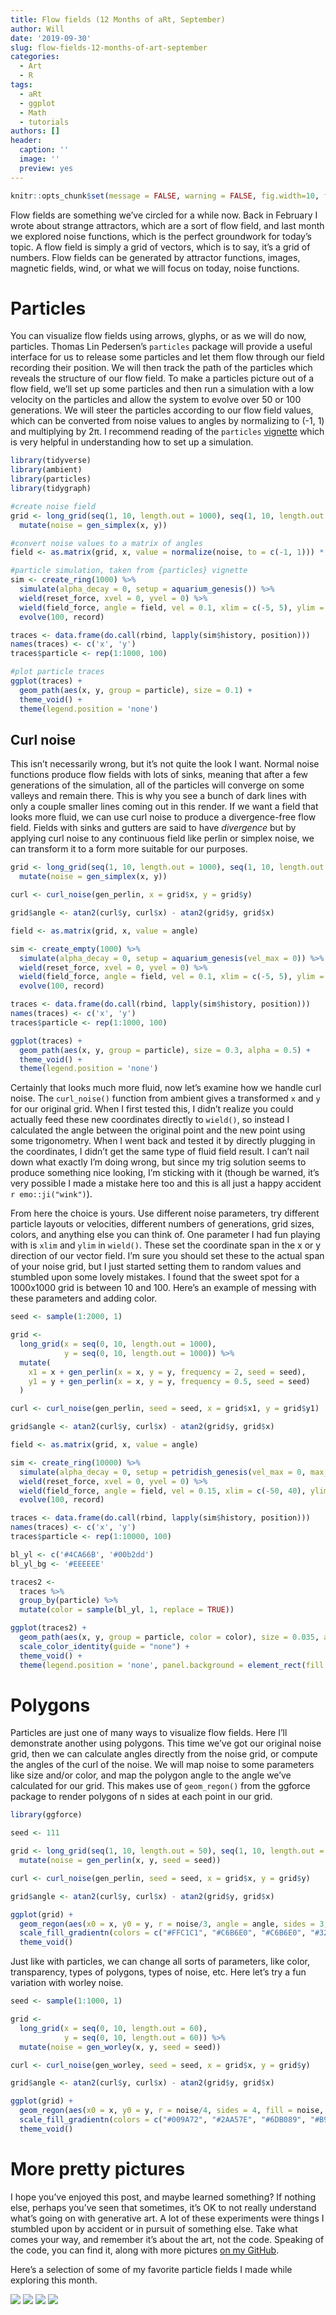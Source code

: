 ```yaml
---
title: Flow fields (12 Months of aRt, September)
author: Will
date: '2019-09-30'
slug: flow-fields-12-months-of-art-september
categories:
  - Art
  - R
tags:
  - aRt
  - ggplot
  - Math
  - tutorials
authors: []
header:
  caption: ''
  image: ''
  preview: yes
---
```

```r
knitr::opts_chunk$set(message = FALSE, warning = FALSE, fig.width=10, fig.height = 10)
```
Flow fields are something we've circled for a while now. Back in February I wrote about strange attractors, which are a sort of flow field, and last month we explored noise functions, which is the perfect groundwork for today's topic. A flow field is simply a grid of vectors, which is to say, it's a grid of numbers. Flow fields can be generated by attractor functions, images, magnetic fields, wind, or what we will focus on today, noise functions. 


# Particles
You can visualize flow fields using arrows, glyphs, or as we will do now, particles. Thomas Lin Pedersen's `particles` package will provide a useful interface for us to release some particles and let them flow through our field recording their position. We will then track the path of the particles which reveals the structure of our flow field. To make a particles picture out of a flow field, we'll set up some particles and then run a simulation with a low velocity on the particles and allow the system to evolve over 50 or 100 generations. We will steer the particles according to our flow field values, which can be converted from noise values to angles by normalizing to (-1, 1) and multiplying by 2π. I recommend reading of the `particles` <a href="https://cran.r-project.org/web/packages/particles/vignettes/intro.html" target="_blank">vignette</a> which is very helpful in understanding how to set up a simulation.

```r
library(tidyverse)
library(ambient)
library(particles)
library(tidygraph)

#create noise field
grid <- long_grid(seq(1, 10, length.out = 1000), seq(1, 10, length.out = 1000)) %>%
  mutate(noise = gen_simplex(x, y))

#convert noise values to a matrix of angles
field <- as.matrix(grid, x, value = normalize(noise, to = c(-1, 1))) * (2 * pi)

#particle simulation, taken from {particles} vignette
sim <- create_ring(1000) %>% 
  simulate(alpha_decay = 0, setup = aquarium_genesis()) %>% 
  wield(reset_force, xvel = 0, yvel = 0) %>% 
  wield(field_force, angle = field, vel = 0.1, xlim = c(-5, 5), ylim = c(-5, 5)) %>% 
  evolve(100, record)

traces <- data.frame(do.call(rbind, lapply(sim$history, position)))
names(traces) <- c('x', 'y')
traces$particle <- rep(1:1000, 100)

#plot particle traces
ggplot(traces) +
  geom_path(aes(x, y, group = particle), size = 0.1) + 
  theme_void() + 
  theme(legend.position = 'none')

```

## Curl noise
This isn't necessarily wrong, but it's not quite the look I want. Normal noise functions produce flow fields with lots of sinks, meaning that after a few generations of the simulation, all of the particles will converge on some valleys and remain there. This is why you see a bunch of dark lines with only a couple smaller lines coming out in this render. If we want a field that looks more fluid, we can use curl noise to produce a divergence-free flow field. Fields with sinks and gutters are said to have *divergence* but by applying curl noise to any continuous field like perlin or simplex noise, we can transform it to a form more suitable for our purposes. 

```r
grid <- long_grid(seq(1, 10, length.out = 1000), seq(1, 10, length.out = 1000)) %>%
  mutate(noise = gen_simplex(x, y))

curl <- curl_noise(gen_perlin, x = grid$x, y = grid$y)

grid$angle <- atan2(curl$y, curl$x) - atan2(grid$y, grid$x)

field <- as.matrix(grid, x, value = angle)

sim <- create_empty(1000) %>% 
  simulate(alpha_decay = 0, setup = aquarium_genesis(vel_max = 0)) %>% 
  wield(reset_force, xvel = 0, yvel = 0) %>% 
  wield(field_force, angle = field, vel = 0.1, xlim = c(-5, 5), ylim = c(-5, 5)) %>% 
  evolve(100, record)

traces <- data.frame(do.call(rbind, lapply(sim$history, position)))
names(traces) <- c('x', 'y')
traces$particle <- rep(1:1000, 100)

ggplot(traces) +
  geom_path(aes(x, y, group = particle), size = 0.3, alpha = 0.5) + 
  theme_void() + 
  theme(legend.position = 'none')
```

Certainly that looks much more fluid, now let's examine how we handle curl noise. The `curl_noise()` function from ambient gives a transformed `x` and `y` for our original grid. When I first tested this, I didn't realize you could actually feed these new coordinates directly to `wield()`, so instead I calculated the angle between the original point and the new point using some trigonometry. When I went back and tested it by directly plugging in the coordinates, I didn't get the same type of fluid field result. I can't nail down what exactly I'm doing wrong, but since my trig solution seems to produce something nice looking, I'm sticking with it (though be warned, it's very possible I made a mistake here too and this is all just a happy accident `r emo::ji("wink")`). 

From here the choice is yours. Use different noise parameters, try different particle layouts or velocities, different numbers of generations, grid sizes, colors, and anything else you can think of. One parameter I had fun playing with is `xlim` and `ylim` in `wield()`. These set the coordinate span in the x or y direction of our vector field. I'm sure you should set these to the actual span of your noise grid, but I just started setting them to random values and stumbled upon some lovely mistakes. I found that the sweet spot for a 1000x1000 grid is between 10 and 100. Here's an example of messing with these parameters and adding color. 

```r
seed <- sample(1:2000, 1)

grid <-
  long_grid(x = seq(0, 10, length.out = 1000), 
            y = seq(0, 10, length.out = 1000)) %>% 
  mutate(
    x1 = x + gen_perlin(x = x, y = y, frequency = 2, seed = seed), 
    y1 = y + gen_perlin(x = x, y = y, frequency = 0.5, seed = seed)
  )

curl <- curl_noise(gen_perlin, seed = seed, x = grid$x1, y = grid$y1)

grid$angle <- atan2(curl$y, curl$x) - atan2(grid$y, grid$x)

field <- as.matrix(grid, x, value = angle)

sim <- create_ring(10000) %>% 
  simulate(alpha_decay = 0, setup = petridish_genesis(vel_max = 0, max_radius = 1)) %>% 
  wield(reset_force, xvel = 0, yvel = 0) %>% 
  wield(field_force, angle = field, vel = 0.15, xlim = c(-50, 40), ylim = c(-50, 40)) %>% 
  evolve(100, record)

traces <- data.frame(do.call(rbind, lapply(sim$history, position)))
names(traces) <- c('x', 'y')
traces$particle <- rep(1:10000, 100)

bl_yl <- c('#4CA66B', '#00b2dd')
bl_yl_bg <- '#EEEEEE'

traces2 <- 
  traces %>%
  group_by(particle) %>%
  mutate(color = sample(bl_yl, 1, replace = TRUE))

ggplot(traces2) +
  geom_path(aes(x, y, group = particle, color = color), size = 0.035, alpha = 0.6) + 
  scale_color_identity(guide = "none") +
  theme_void() + 
  theme(legend.position = 'none', panel.background = element_rect(fill = bl_yl_bg))
```



# Polygons
Particles are just one of many ways to visualize flow fields. Here I'll demonstrate another using polygons. This time we've got our original noise grid, then we can calculate angles directly from the noise grid, or compute the angles of the curl of the noise. We will map noise to some parameters like size and/or color, and map the polygon angle to the angle we've calculated for our grid. This makes use of `geom_regon()` from the ggforce package to render polygons of n sides at each point in our grid. 

```r
library(ggforce)

seed <- 111

grid <- long_grid(seq(1, 10, length.out = 50), seq(1, 10, length.out = 50)) %>%
  mutate(noise = gen_perlin(x, y, seed = seed))

curl <- curl_noise(gen_perlin, seed = seed, x = grid$x, y = grid$y)

grid$angle <- atan2(curl$y, curl$x) - atan2(grid$y, grid$x)

ggplot(grid) +
  geom_regon(aes(x0 = x, y0 = y, r = noise/3, angle = angle, sides = 3, fill = noise), alpha = 0.75) +
  scale_fill_gradientn(colors = c("#FFC1C1", "#C6B6E0", "#C6B6E0", "#326983"), guide = "none") +
  theme_void()
```

Just like with particles, we can change all sorts of parameters, like color, transparency, types of polygons, types of noise, etc. Here let's try a fun variation with worley noise. 

```r
seed <- sample(1:1000, 1)

grid <-
  long_grid(x = seq(0, 10, length.out = 60), 
            y = seq(0, 10, length.out = 60)) %>% 
  mutate(noise = gen_worley(x, y, seed = seed))

curl <- curl_noise(gen_worley, seed = seed, x = grid$x, y = grid$y)

grid$angle <- atan2(curl$y, curl$x) - atan2(grid$y, grid$x)

ggplot(grid) +
  geom_regon(aes(x0 = x, y0 = y, r = noise/4, sides = 4, fill = noise, angle = angle), alpha = 0.8) +
  scale_fill_gradientn(colors = c("#009A72", "#2AA57E", "#6DB089", "#B9BA94", "#FFC4A0", "#FFAA94", "#FFA198", "#FFA9A8", "#FAC4C6"), guide = "none") +
  theme_void()
```


# More pretty pictures
I hope you've enjoyed this post, and maybe learned something? If nothing else, perhaps you've seen that sometimes, it's OK to not really understand what's going on with generative art. A lot of these experiments were things I stumbled upon by accident or in pursuit of something else. Take what comes your way, and remember it's about the art, not the code. Speaking of the code, you can find it, along with more pictures <a href="https://github.com/will-r-chase/aRt" target="_blank">on my GitHub</a>.

Here's a selection of some of my favorite particle fields I made while exploring this month. 

<img src="/img/curl4.png">
<img src="/img/curl8_seed15.png">
<img src="/img/curl8_seed230.png">
<img src="/img/curl6_seed544.png">
